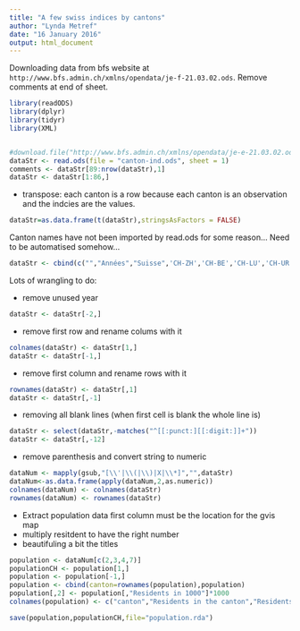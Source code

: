 ```yaml
---
title: "A few swiss indices by cantons"
author: "Lynda Metref"
date: "16 January 2016"
output: html_document
---
```


Downloading data from bfs website at `http://www.bfs.admin.ch/xmlns/opendata/je-f-21.03.02.ods`. Remove comments at end of sheet.

```r
library(readODS)
library(dplyr)
library(tidyr)
library(XML)


#download.file("http://www.bfs.admin.ch/xmlns/opendata/je-e-21.03.02.ods","canton-ind.ods")
dataStr <- read.ods(file = "canton-ind.ods", sheet = 1)
comments <- dataStr[89:nrow(dataStr),1]
dataStr <- dataStr[1:86,]
```


- transpose: each canton is a row because each canton is an observation and the indcies are the values.
```r
dataStr=as.data.frame(t(dataStr),stringsAsFactors = FALSE)
```


Canton names have not been imported by read.ods for some reason... Need to be automatised somehow...
```r
dataStr <- cbind(c("","Années","Suisse",'CH-ZH','CH-BE','CH-LU','CH-UR','CH-SZ','CH-OW','CH-NW','CH-GL','CH-ZG','CH-FR','CH-SO','CH-BS','CH-BL','CH-SH','CH-AR','CH-AI','CH-SG','CH-GR','CH-AG','CH-TG','CH-TI','CH-VD','CH-VS','CH-NE','CH-GE','CH-JU'),dataStr)
```

Lots of wrangling to do: 

- remove unused year
```r
dataStr <- dataStr[-2,]
```


- remove first row and rename colums with it
```r
colnames(dataStr) <- dataStr[1,]
dataStr <- dataStr[-1,]
```

- remove first column and rename rows with it
```r
rownames(dataStr) <- dataStr[,1]
dataStr <- dataStr[,-1]
```

- removing all blank lines (when first cell is blank the whole line is)
```r
dataStr <- select(dataStr,-matches("^[[:punct:][[:digit:]]+"))
dataStr <- dataStr[,-12]
```

- remove parenthesis and convert string to numeric
```r
dataNum <- mapply(gsub,"[\\'|\\(|\\)|X|\\*]","",dataStr)
dataNum<-as.data.frame(apply(dataNum,2,as.numeric))
colnames(dataNum) <- colnames(dataStr)
rownames(dataNum) <- rownames(dataStr)
```

- Extract population data first column must be the location for the gvis map
- multiply resitdent to have the right number
- beautifuling a bit the titles
```r
population <- dataNum[c(2,3,4,7)]
populationCH <- population[1,]
population <- population[-1,]
population <- cbind(canton=rownames(population),population)
population[,2] <- population[,"Residents in 1000"]*1000
colnames(population) <- c("canton","Residents in the canton","Residents per km^2","Change in % between 2010 and 2012","Foreign nationals in %")

save(population,populationCH,file="population.rda")
```



